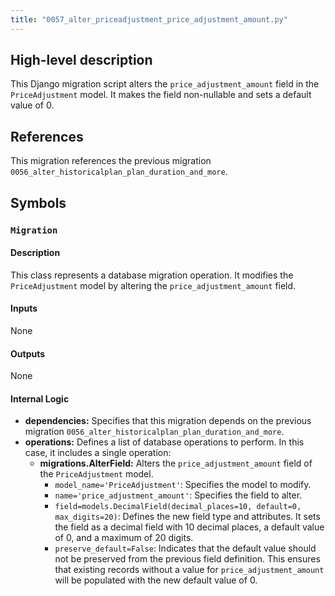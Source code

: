 ```yaml
---
title: "0057_alter_priceadjustment_price_adjustment_amount.py"
---
```


## High-level description
This Django migration script alters the `price_adjustment_amount` field in the `PriceAdjustment` model. It makes the field non-nullable and sets a default value of 0.

## References
This migration references the previous migration `0056_alter_historicalplan_plan_duration_and_more`.

## Symbols

### `Migration`
#### Description
This class represents a database migration operation. It modifies the `PriceAdjustment` model by altering the `price_adjustment_amount` field.

#### Inputs
None

#### Outputs
None

#### Internal Logic
- **dependencies:** Specifies that this migration depends on the previous migration `0056_alter_historicalplan_plan_duration_and_more`.
- **operations:** Defines a list of database operations to perform. In this case, it includes a single operation:
    - **migrations.AlterField:** Alters the `price_adjustment_amount` field of the `PriceAdjustment` model.
        - `model_name='PriceAdjustment'`: Specifies the model to modify.
        - `name='price_adjustment_amount'`: Specifies the field to alter.
        - `field=models.DecimalField(decimal_places=10, default=0, max_digits=20)`: Defines the new field type and attributes. It sets the field as a decimal field with 10 decimal places, a default value of 0, and a maximum of 20 digits.
        - `preserve_default=False`: Indicates that the default value should not be preserved from the previous field definition. This ensures that existing records without a value for `price_adjustment_amount` will be populated with the new default value of 0.
